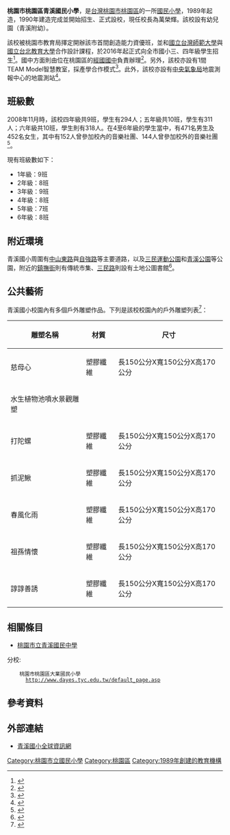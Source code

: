 {{Infobox_School
|name           =桃園市立青溪國民小學
|other_name     =
|image          =
|motto          =健泳樂活，悠遊青溪
|established    =1989年
|type           =市立[[國民小學|國民小學]]
|district       ={{flagicon|TWN}}[[台灣|台灣]][[桃園市|桃園市]][[桃園區|桃園區]]
|principal      =萬榮輝
|grades         =六年制，共43班。
|faculty        =
|staff          =
|students       =
|address        =330桃園市桃園區自強路80號
|tel            =886-3-334-7883
|website        =[http://163.30.49.80/school/web/index.php 桃園市青溪國民小學全球資訊網]
}}
'''桃園市桃園區青溪國民小學'''，是[[台灣|台灣]][[桃園市|桃園市]][[桃園區|桃園區]]的一所[[國民小學|國民小學]]，1989年起造，1990年建造完成並開始招生、正式設校，現任校長為萬榮輝。該校設有幼兒園（青溪附幼）。

該校被桃園市教育局擇定開辦該市首間創造能力資優班，並和[[國立台灣師範大學|國立台灣師範大學]]與[[國立台北教育大學|國立台北教育大學]]合作設計課程，於2016年起正式向全市國小三、四年級學生招生<ref>{{cite news|url=http://udn.com/news/story/6904/1537463|title=桃園首屆國小創造能力資優班 9-11日報名|publisher=聯合報|date=2016-03-03|author=鄭國樑|accessdate=2016-08-17|archiveurl=https://web.archive.org/web/20160325004933/http://udn.com/news/story/6904/1537463|archivedate=2016-03-25|deadurl=no}}</ref>。國中方面則由位在桃園區的[[桃園市立經國國民中學|經國國中]]負責辦理<ref>{{cite news|url=http://www.chinatimes.com/realtimenews/20160320002136-260405|publisher=中時電子報|title=創造力資優班 桃園首辦創力鑑定|date=2016-03-20|accessdate=2016-08-17|archive-date=2016-09-13|archive-url=https://web.archive.org/web/20160913102026/http://www.chinatimes.com/realtimenews/20160320002136-260405|dead-url=no}}</ref>。另外，該校亦設有1間TEAM Model智慧教室，採產學合作模式<ref>{{cite journal|journal=教育研究月刊|title=教育雲端與科技領導：以TEAM Model智慧教室為例|author1=張義華|author2=張奕財|pages=80|date=2012-04-01|issue=216|publisher=高等教育文化事業有限公司|url=https://books.google.com.tw/books?id=ebf-AwAAQBAJ&pg=PA80&lpg=PA80&dq=青溪國小&source=bl&ots=o3PNzIS2pO&sig=y2Bra_OULH3dLMf6ZHcE-2mr3t4&hl=zh-TW&sa=X&ved=0ahUKEwjJhPWyyrnOAhVHHJQKHX4xDYE4WhDoAQg0MAU#v=onepage&q=青溪國小&f=false|access-date=2020-09-11|archive-date=2018-09-30|archive-url=https://web.archive.org/web/20180930065929/https://books.google.com.tw/books?id=ebf-AwAAQBAJ&pg=PA80&lpg=PA80&dq=%E9%9D%92%E6%BA%AA%E5%9C%8B%E5%B0%8F&source=bl&ots=o3PNzIS2pO&sig=y2Bra_OULH3dLMf6ZHcE-2mr3t4&hl=zh-TW&sa=X&ved=0ahUKEwjJhPWyyrnOAhVHHJQKHX4xDYE4WhDoAQg0MAU#v=onepage&q=青溪國小&f=false|dead-url=no}}</ref>。此外，該校亦設有[[中央氣象局|中央氣象局]]地震測報中心的地震測站<ref>{{cite web|title=中部地區自由場強震儀暨結構物地震監測系統 檢測及資料收集(88-89)|author1=王乾盈|author2=張漢忠|author3=翁群評|author4=呂佩玲|author5=蕭乃祺|author6=吳健富|url=http://scman.cwb.gov.tw/eqv5/research/27vol/MOTC-CWB-89-E-02.pdf|accessdate=2016-08-17|publisher=[[中央氣象局|中央氣象局]]|archive-url=https://web.archive.org/web/20160823030301/http://scman.cwb.gov.tw/eqv5/research/27vol/MOTC-CWB-89-E-02.pdf|archive-date=2016-08-23|dead-url=yes}}</ref>。

==班級數==
2008年11月時，該校四年級共9班，學生有294人；五年級共10班，學生有311人；六年級共10班，學生則有318人。在4至6年級的學生當中，有471名男生及452名女生，其中有152人曾參加校內的音樂社團、144人曾參加校外的音樂社團<ref>{{citation|url=http://handle.ncl.edu.tw/11296/ndltd/32638996023353201937|title=國小四至六年級學童聆聽世界音樂之情感反應研究-以桃園市青溪國小為例|author=游健婷|publisher=[[國立臺北教育大學|國立臺北教育大學]]|year=2009|pages=166}}</ref>。

現有班級數如下：
*1年級：9班
*2年級：8班
*3年級：9班
*4年級：8班
*5年級：7班
*6年級：8班

==附近環境==
青溪國小周圍有[[中山東路|中山東路]]與[[自強路|自強路]]等主要道路，以及[[三民運動公園|三民運動公園]]和[[青溪公園|青溪公園]]等公園，附近的[[鎮撫街|鎮撫街]]則有傳統市集、[[三民路|三民路]]則設有土地公圖書館<ref>{{cite news|author=郭寶懃|publisher=蘋果地產|title=桃園青溪國小旁 機能熟成|url=http://home.appledaily.com.tw/article/index/20150117/36331207/news/|date=2015-01-17|accessdate=2016-08-17|archiveurl=https://web.archive.org/web/20160817045754/http://home.appledaily.com.tw/article/index/20150117/36331207/news/|archivedate=2016-08-17|deadurl=no}}</ref>。

== 公共藝術 ==
青溪國小校園內有多個戶外雕塑作品。下列是該校校園內的戶外雕塑列表<ref>{{cite web|title=桃園區青溪國小 - 桃園公共藝術導覽|publisher=桃園市公共藝術網站|url=http://publicart.tyccc.gov.tw/guide1_2.asp?art_type=%B1%A1%B9%D2%AE%D5%B6%E9&location=%AE%E7%B6%E9%B0%CF%ABC%B7%CB%B0%EA%A4p|accessdate=2016-08-17|archiveurl=https://web.archive.org/web/20160817051450/http://publicart.tyccc.gov.tw/guide1_2.asp?art_type=%B1%A1%B9%D2%AE%D5%B6%E9&location=%AE%E7%B6%E9%B0%CF%ABC%B7%CB%B0%EA%A4p|archivedate=2016-08-17|deadurl=yes}}</ref>：

{| class="wikitable"
|-
! 雕塑名稱 !! 材質 !! 尺寸
|-
| 慈母心 || 塑膠纖維 || 長150公分X寬150公分X高170公分
|-
| 水生植物池噴水景觀雕塑 ||  || 
|-
| 打陀螺 || 塑膠纖維 || 長150公分X寬150公分X高170公分
|-
| 抓泥鰍 || 塑膠纖維 || 長150公分X寬150公分X高170公分
|-
| 春風化雨 || 塑膠纖維 || 長150公分X寬150公分X高170公分
|-
| 祖孫情懷 || 塑膠纖維 || 長150公分X寬150公分X高170公分
|-
| 諄諄善誘 || 塑膠纖維 || 長150公分X寬150公分X高170公分
|}

==相關條目==
*[[桃園市立青溪國民中學|桃園市立青溪國民中學]]
分校:
     桃園市桃園區大業國民小學
       http://www.dayes.tyc.edu.tw/default_page.asp {{Wayback|url=http://www.dayes.tyc.edu.tw/default_page.asp |date=20200325161655 }}

== 參考資料 ==
{{reflist}}

== 外部連結 ==
*[https://web.archive.org/web/20131017144655/http://163.30.49.80/school/web/index.php 青溪國小全球資訊網]

{{桃園市國民中小學}}

[[Category:桃園市立國民小學|Category:桃園市立國民小學]]
[[Category:桃園區|Category:桃園區]]
[[Category:1989年創建的教育機構|Category:1989年創建的教育機構]]